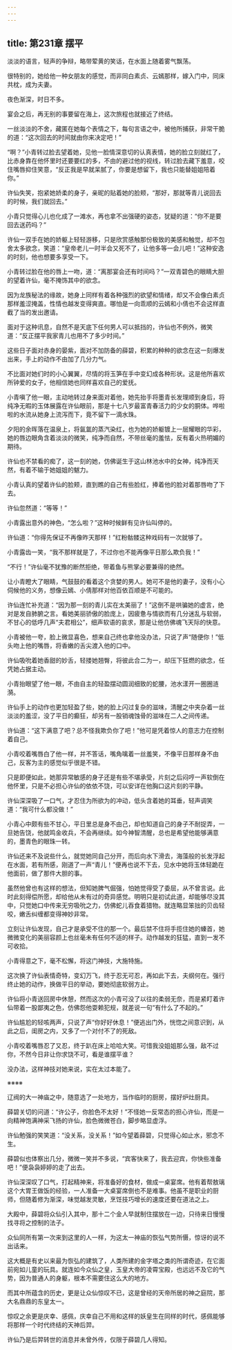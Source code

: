 ```yaml
---
---
---
```

title: 第231章 摆平
---





淡淡的语言，轻声的争辩，略带荤黄的笑话，在水面上随着雾气飘荡。

很特别的，她给他一种女朋友的感觉，而非同白素贞、云嫣那样，嫁入门中，同床共枕，成为夫妻。

夜色渐深，时日不多。

宴会之后，再无别的事要留在海上，这次旅程也就接近了终结。

一丝淡淡的不舍，藏匿在她每个表情之下，每句言语之中，被他所捕获，非常干脆的道：“这次回去的时间就由你来决定吧！”

“啊？”小青转过脸去望着她，见他一脸情深意切的认真表情，她的脸立刻就红了，比赤身靠在他怀里时还要要红的多，不由的避过他的视线，转过脸去藏下羞意，咬住嘴唇抑住笑意，“反正我是早就呆腻了，你要是想留下，我也只能替姐姐陪着你。”

许仙失笑，抱紧她娇柔的身子，亲昵的贴着她的脸颊，“那好，那就等青儿说回去的时候，我们就回去。”

小青只觉得心儿也化成了一滩水，再也拿不出强硬的姿态，犹疑的道：“你不是要回去送药吗？”

许仙一双手在她的娇躯上轻轻游移，只是欣赏感触那份极致的美感和触觉，却不包舍太多欲念，笑道：“皇帝老儿一时半会又死不了，让他多等一会儿吧！”这种安逸的时刻，他也想要多享受一下。

小青转过脸在他的唇上一吻，道：“离那宴会还有时间吗？”一双青碧色的眼睛大胆的望着许仙，毫不掩饰其中的欲念。

因为龙族秘法的缘故，她身上同样有着各种强烈的欲望和情绪，却又不会像白素贞那样羞涩掩盖，性情也越发变得爽直。哪怕是一向乖顺的云嫣和小倩也不会这样直截了当的发出邀请。

面对于这种讯息，自然不是天底下任何男人可以抵挡的，许仙也不例外，微笑道：“反正摆平我家青儿也用不了多少时间。”

这些日子面对赤身的晏紫，面对不加防备的薛碧，积累的种种的欲念在这一刻爆发出来，手上的动作不由加了几分力气。

不比面对她们时的小心翼翼，尽情的将玉笋在手中变幻成各种形状。这是他所喜欢所钟爱的女子，他相信她也同样喜欢自己的爱抚。

小青嗔了他一眼，主动地转过身来面对着他，她先抬手将墨青长发理顺到身后，将纯净无暇的玉体展露在许仙眼前，那是十七八岁最富青春活力的少女的胴体。哗啦啦的水流从她身上流泻而下，竟不留下一滴水珠。

夕阳的余晖落在温泉上，将氤氲的蒸汽染红，也为她的娇躯镀上一层耀眼的华彩，她的唇边眼角含着淡淡的微笑，纯净而自然，不带丝毫的羞怯，反有着火热明媚的期待。

许仙也不禁看的痴了，这一刻的她，仿佛诞生于这山林池水中的女神，纯净而天然，有着不输于她姐姐的魃力。

小青认真的望着许仙的脸颊，直到瞧的自己有些脸红，捧着他的脸对着那唇吻了下去。

许仙忽然道：“等等！”

小青露出意外的神色，“怎么啦？”这种时候鲜有见许仙叫停的。

许仙道：“你得先保证不再像昨天那样！”红粉骷髅这种戏码有一次就够了。

小青露齿一笑，“我不那样就是了，不过你也不能再像平日那么欺负我！”

“不行！”许仙毫不犹豫的断然拒绝，带着鱼与熊掌必要兼得的绝然。

让小青瞪大了眼睛，气鼓鼓的看着这个贪婪的男人。她可不是他的妻子，没有小心伺候他的义务，想像云嫣、小倩那样对他百依百顺是不可能的。

许仙连忙补充道：“因为那一刻的青儿实在太美丽了！”这倒不是哄骗她的虚言，绝对是发自肺腑之言。看她美丽骄傲的脸庞上，因疲惫与情欲而有几分迷乱与软弱，不甘心的低呼几声“夫君相公”，细声软语的哀求，那是让他仿佛魂飞天际的快意。

小青被他一夸，脸上微显喜色，想来自己终也拿他没办法，只说了声“随便你！”低头吻上他的嘴唇，将香嫩的舌尖渡入他的口中。

许仙吸吮着她香甜的妙舌，轻搂她翘臀，将彼此合二为一，却压下狂燃的欲念，任凭她占据主动。

小青抬眼望了他一眼，不由自主的轻盈摆动圆润细致的蛇腰，池水漾开一圈圈涟漪。

许仙手上的动作也更加轻盈了些，她的脸上闪过复杂的滋味，清醒之中夹杂着一丝淡淡的羞涩，没了平日的癫狂，却另有一股销魂蚀骨的滋味在二人之间传递。

许仙道：“这下满意了吧？总不怪我欺负你了吧！”他可是凭着惊人的意志力在控制着自己。

小青咬着嘴唇白了他一样，并不答话，嘴角噙着一丝羞笑，不像平日那样身不由己，反客为主的感觉似乎很是不错。

只是即便如此，她那异常敏感的身子还是有些不堪承受，片刻之后闷哼一声软倒在他怀里，只是不必担心许仙的依依不饶，可以安详在他胸口这片刻的平静。

许仙深深吸了一口气，才忍住为所欲为的冲动，低头含着她的耳垂，轻声调笑道：“我可什么都没做！”

小青心中颇有些不甘心，平日里总是身不由己，却也知道自己的身子不耐捉弄，一旦她告饶，他就鸣金收兵，不会再继续。如今神智清醒，总也是希望他能够满意的，墨青色的眼珠一转。

许仙还来不及说些什么，就觉她同自己分开，而后向水下滑去，海藻般的长发浮起在水面，若有所感，刚道了一声“青儿！”便再也说不下去，见水中她将玉体轻跪在他面前，做了那件大胆的事。

虽然他曾也有这样的想法，但知她脾气倔强，怕她觉得受了委屈，从不曾言说。此时此刻得偿所愿，却给他从未有过的奇异感觉。明明只是初试此道，却能够尽没其中，只觉她口中传来无穷吸吮之力，仿佛蛇儿吞食着猎物。就连略显笨拙的贝齿轻咬，嫩舌纠缠都变得神妙非常。

立刻让许仙发现，自己才是承受不住的那一个。最后禁不住将手揽住她的螓首，她微微变化的美丽容颜上也丝毫未有任何不适的样子。动作越发的狂猛，直到一发不可收拾。

小青得意之下，毫不松懈，将这门神技，大施特施。

这次换了许仙表情奇特，变幻万飞，终于忍无可忍，再如此下去，夫纲何在。强行终止她的动作，换做平日的举动，要她彻底软弱方止。

许仙将小青送回房中休憩，然而这次的小青可没了以往的柔弱无奈，而是紧盯着许仙带着一股鄙夷之色，仿佛怨他耍赖犯规，就差说一句“有什么了不起的。”

许仙尴尬的轻咳两声，只说了声“你好好休息！”便逃出门外，恍惚之间意识到，从此之后，闺房之内，又多了一个对付不了的死敌。

小青咬着嘴唇忍了又忍，终于趴在床上哈哈大笑。可惜我没姐姐那么强，敌不过你，不然今日非让你求饶不可，看是谁摆平谁？

没办法，这样神技对她来说，实在太过本能了。

※※※※

辽阀的大一神庙之中，随意选了一处地方，当作临时的厨房，摆好炉灶厨具。

薛碧关切的问道：“许公子，你脸色不太好！”不怪她一反常态的担心许仙，而是一向精神饱满神采飞扬的许仙，脸色微微苍白，脚步略显虚浮。

许仙勉强的笑笑道：“没关系，没关系！”如今望着薛碧，只觉得心如止水，邪念不生。

薛碧似也体察出几分，微微一笑并不多说，“宾客快来了，我去迎宾，你快些准备吧！”便袅袅婷婷的走了出去。

许仙深深叹了口气，打起精神来，将准备好的食材，做成一桌宴席。他有着帮敖璃这个大胃王做饭的经验，一人准备一大桌宴席倒也不是难事。他虽不是职业的厨师，但随着修为渐深，味觉越发灵敏，烹饪技巧增长的速度还要在道法之上。

大殿中，薛碧将众仙引入其中，那十二个金人早就制住摆放在一边，只待来日慢慢找寻将之控制的法子。

众仙同所有第一次来到这里的人一样，为这太一神庙的恢弘气势所慑，惊讶的说不出话来。

这大概是有史以来最为恢弘的建筑了，人类所建的金字塔之类的所谓奇迹，在它面前宛如儿童的玩具。就连如今众仙之皇，玉皇大帝的凌霄宝殿，也远远不及它的气势，因为普通人的身躯，根本不需要住这么大的地方。

而其中所蕴含的历史，更是让众仙惊叹不已，这是曾经的天帝所居的神之庭院，那大名鼎鼎的东皇太一。

惊叹之余更是庆幸、感佩，庆幸自己不用和这样的妖皇生在同样的时代，感佩能够将那样一个时代终结的天神后羿。

许仙乃是后羿转世的消息并未曾外传，仅限于薛碧几人得知。